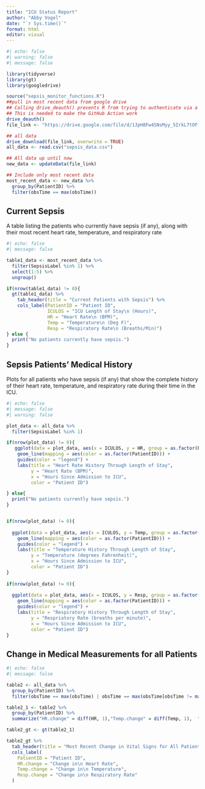 ```yaml
---
title: "ICU Status Report"
author: "Abby Vogel"
date: "`r Sys.time()`"
format: html
editor: visual
---
```


```r
#| echo: false
#| warning: false
#| message: false

library(tidyverse)
library(gt)
library(googledrive)

source("sepsis_monitor_functions.R")
##pull in most recent data from google drive
## Calling drive_deauth() prevents R from trying to authenticate via a browser
## This is needed to make the GitHub Action work
drive_deauth()
file_link <- "https://drive.google.com/file/d/1JpH8Fw4SNsMyy_5IrkL7tOFfPreIfnw1/sepsis_data.csv"

## all data
drive_download(file_link, overwrite = TRUE)
all_data <- read.csv("sepsis_data.csv")

## All data up until now
new_data <- updateData(file_link)

## Include only most recent data
most_recent_data <- new_data %>%
  group_by(PatientID) %>%
  filter(obsTime == max(obsTime))

```

## Current Sepsis

A table listing the patients who currently have sepsis (if any), along with their most recent heart rate, temperature, and respiratory rate

```r
#| echo: false
#| message: false

table1_data <- most_recent_data %>%
  filter(SepsisLabel %in% 1) %>%
  select(1:5) %>%
  ungroup()

if(nrow(table1_data) != 0){
  gt(table1_data) %>%
    tab_header(title = "Current Patients with Sepsis") %>%
    cols_label(PatientID = "Patient ID",
               ICULOS = "ICU Length of Stay\n (Hours)",
               HR = "Heart Rate\n (BPM)",
               Temp = "Temperature\n (Deg F)",
               Resp = "Respiratory Rate\n (Breaths/Min)")
} else {
  print("No patients currently have sepsis.")
}
```

## Sepsis Patients' Medical History

Plots for all patients who have sepsis (if any) that show the complete history of their heart rate, temperature, and respiratory rate during their time in the ICU.

```r
#| echo: false
#| message: false
#| warning: false

plot_data <- all_data %>%
  filter(SepsisLabel %in% 1)

if(nrow(plot_data) != 0){
   ggplot(data = plot_data, aes(x = ICULOS, y = HR, group = as.factor(PatientID))) +
    geom_line(mapping = aes(color = as.factor(PatientID))) +
    guides(color = "legend") +
    labs(title = "Heart Rate History Through Length of Stay",
         y = "Heart Rate (BPM)",
         x = "Hours Since Admission to ICU",
         color = "Patient ID")

} else{
  print("No patients currently have sepsis.")
}


if(nrow(plot_data) != 0){
   
  ggplot(data = plot_data, aes(x = ICULOS, y = Temp, group = as.factor(PatientID)))+
    geom_line(mapping = aes(color = as.factor(PatientID))) +
    guides(color = "legend") +
    labs(title = "Temperature History Through Length of Stay",
         y = "Temperature (degrees Fahrenheit)",
         x = "Hours Since Admission to ICU",
         color = "Patient ID")  
}
    
if(nrow(plot_data) != 0){
    
  ggplot(data = plot_data, aes(x = ICULOS, y = Resp, group = as.factor(PatientID))) +
    geom_line(mapping = aes(color = as.factor(PatientID))) +
    guides(color = "legend") +
    labs(title = "Respiratory History Through Length of Stay",
         y = "Respriatory Rate (breaths per minute)",
         x = "Hours Since Admission to ICU",
         color = "Patient ID")
}
```

## Change in Medical Measurements for all Patients



```r
#| echo: false
#| message: false

table2 <- all_data %>%
  group_by(PatientID) %>%
  filter(obsTime == max(obsTime) | obsTime == max(obsTime[obsTime != max(obsTime)]))

table2_1 <- table2 %>%
  group_by(PatientID) %>%
  summarize("HR.change" = diff(HR, 1),"Temp.change" = diff(Temp, 1),  "Resp.change" =diff(Resp,1))

table2_gt <- gt(table2_1)

table2_gt %>%
  tab_header(title = "Most Recent Change in Vital Signs for All Patients") %>%
  cols_label(
    PatientID = "Patient ID",
    HR.change = "Change in\n Heart Rate",
    Temp.change = "Change in\n Temperature",
    Resp.change = "Change in\n Respiratory Rate"
  )
  
```
